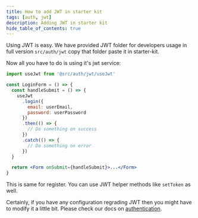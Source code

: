 ---
title: How to add JWT in starter kit
tags: [auth, jwt]
description: Adding JWT in starter kit
hide_table_of_contents: true
---

<p>
  Using JWT is easy. We have provided JWT folder for developers usage in full version <code>src/auth/jwt</code> copy
  that folder paste it in starter-kit.
</p>

<p>Now all you have to do is using it's jwt service:</p>

```jsx
import useJwt from '@src/auth/jwt/useJwt'

const LoginForm = () => {
  const handleSubmit = () => {
    useJwt
      .login({
        email: userEmail,
        password: userPassword
      })
      .then(() => {
        // Do something on success
      })
      .catch(() => {
        // Do something on error
      })
  }

  return <Form onSubmit={handleSubmit}>...</Form>
}
```

<p className='my-3'>
  This is same for register. You can use JWT helper methods like <code>setToken</code> as well.
</p>

<p>
  Certainly, if you have any configuration regrading JWT then you might have to modify it a little bit. Please check our
  docs on <a href='/docs/development/auth'>authentication</a>.
</p>
